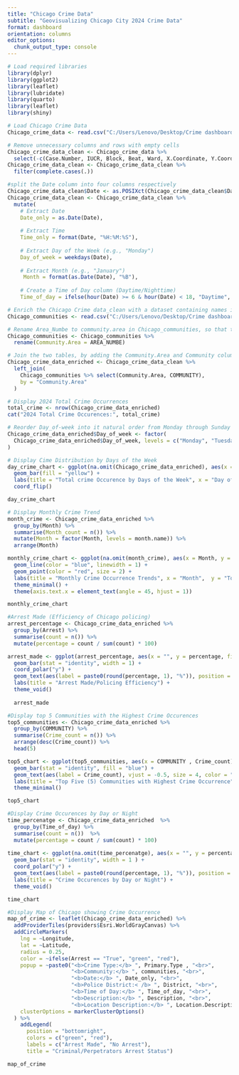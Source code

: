 ---
title: "Chicago Crime Data"
subtitle: "Geovisualizing Chicago City 2024 Crime Data"
format: dashboard
orientation: columns
editor_options:
  chunk_output_type: console
---

```{r}
# Load required libraries
library(dplyr)
library(ggplot2)
library(leaflet)
library(lubridate)
library(quarto)
library(leaflet)
library(shiny)
```

```{r}
# Load Chicago Crime Data
Chicago_crime_data <- read.csv("C:/Users/Lenovo/Desktop/Crime dashboard/Crimes_-_2001_to_Present_20250203.csv")

# Remove unnecessary columns and rows with empty cells
Chicago_crime_data_clean <- Chicago_crime_data %>%
  select(-c(Case.Number, IUCR, Block, Beat, Ward, X.Coordinate, Y.Coordinate, Year, Updated.On, Location))
Chicago_crime_data_clean <- Chicago_crime_data_clean %>%
  filter(complete.cases(.))

#split the Date column into four columns respectively
Chicago_crime_data_clean$Date <- as.POSIXct(Chicago_crime_data_clean$Date, format = "%m/%d/%Y %I:%M:%S %p")
Chicago_crime_data_clean <- Chicago_crime_data_clean %>%
  mutate(
    # Extract Date
    Date_only = as.Date(Date),
    
    # Extract Time
    Time_only = format(Date, "%H:%M:%S"),
    
    # Extract Day of the Week (e.g., "Monday")
    Day_of_week = weekdays(Date),
    
    # Extract Month (e.g., "January")
     Month = format(as.Date(Date), "%B"),
    
    # Create a Time of Day column (Daytime/Nighttime)
    Time_of_day = ifelse(hour(Date) >= 6 & hour(Date) < 18, "Daytime", "Nighttime"))

# Enrich the Chicago Crime data_clean with a dataset containing names if the 77 chicago communties
Chicago_communities <- read.csv("C:/Users/Lenovo/Desktop/Crime dashboard/Chicago communities.csv")

# Rename Area_Numbe to community.area in Chicago_communities, so that the two tables can have an index number with the same name.
Chicago_communities <- Chicago_communities %>%
  rename(Community.Area = AREA_NUMBE)

# Join the two tables, by adding the Community.Area and Community colums from the chicago communities to the chicago_crime_data_clean
Chicago_crime_data_enriched <- Chicago_crime_data_clean %>%
  left_join(
    Chicago_communities %>% select(Community.Area, COMMUNITY), 
    by = "Community.Area"
  )
```

```{r}
# Display 2024 Total Crime Occurrences
total_crime <- nrow(Chicago_crime_data_enriched)
cat("2024 Total Crime Occurences:", total_crime)
```

```{r}
# Reorder Day_of-week into it natural order from Monday through Sunday
Chicago_crime_data_enriched$Day_of_week <- factor(
  Chicago_crime_data_enriched$Day_of_week, levels = c("Monday", "Tuesday", "Wednesday", "Thursday", "Friday", "Saturday", "Sunday")
)

# Display Cime Distribution by Days of the Week
day_crime_chart <- ggplot(na.omit(Chicago_crime_data_enriched), aes(x = Day_of_week)) +
  geom_bar(fill = "yellow") +
  labs(title = "Total crime Occurence by Days of the Week", x = "Day of the Week", y = "Total Crime Count") +
  coord_flip()

day_crime_chart
```

```{r}
# Display Monthly Crime Trend
month_crime <- Chicago_crime_data_enriched %>%
  group_by(Month) %>%
  summarise(Month_count = n()) %>%
  mutate(Month = factor(Month, levels = month.name)) %>%
  arrange(Month)

monthly_crime_chart <- ggplot(na.omit(month_crime), aes(x = Month, y = Month_count, group = 1)) +
  geom_line(color = "blue", linewidth = 1) +
  geom_point(color = "red", size = 2) +
  labs(title = "Monthly Crime Occurrence Trends", x = "Month",  y = "Total Crime Occurrences") +
  theme_minimal() +
  theme(axis.text.x = element_text(angle = 45, hjust = 1))

monthly_crime_chart
```

```{r}
#Arrest Made (Efficiency of Chicago policing)
arrest_percentage <- Chicago_crime_data_enriched %>%
  group_by(Arrest) %>%
  summarise(count = n()) %>%
  mutate(percentage = count / sum(count) * 100)

arrest_made <- ggplot(arrest_percentage, aes(x = "", y = percentage, fill = Arrest)) +
  geom_bar(stat = "identity", width = 1) +
  coord_polar("y") +
  geom_text(aes(label = paste0(round(percentage, 1), "%")), position = position_stack(vjust = 0.5)) +
  labs(title = "Arrest Made/Policing Efficiency") +
  theme_void()
  
  arrest_made
```

```{r}
#Display top 5 Communities with the Highest Crime Occurences
top5_communities <- Chicago_crime_data_enriched %>%
  group_by(COMMUNITY) %>%
  summarise(Crime_count = n()) %>%
  arrange(desc(Crime_count)) %>%
  head(5)

top5_chart <- ggplot(top5_communities, aes(x = COMMUNITY , Crime_count), y = Crime_count) +
  geom_bar(stat = "identity", fill = "blue") +
  geom_text(aes(label = Crime_count), vjust = -0.5, size = 4, color = "black") +
  labs(title = "Top Five (5) Communities with Highest Crime Occurrence", x = "Community", y = "Crime Occurence Count") +
  theme_minimal()

top5_chart
```

```{r}
#Display Crime Occurences by Day or Night
time_percenatge <- Chicago_crime_data_enriched  %>%
  group_by(Time_of_day) %>%
  summarise(count = n())  %>%
  mutate(percentage = count / sum(count) * 100)
  
time_chart <- ggplot(na.omit(time_percenatge), aes(x = "", y = percentage, fill = Time_of_day)) +
  geom_bar(stat = "identity", width = 1 ) +
  coord_polar("y") +
  geom_text(aes(label = paste0(round(percentage, 1), "%")), position = position_stack(vjust = 0.5)) +
  labs(title = "Crime Occurences by Day or Night") +
  theme_void()

time_chart
```

```{r}
#Display Map of Chicago showing Crime Occurrence
map_of_crime <- leaflet(Chicago_crime_data_enriched) %>%
  addProviderTiles(providers$Esri.WorldGrayCanvas) %>%
  addCircleMarkers(
    lng = ~Longitude,
    lat = ~Latitude,
    radius = 0.25,
    color = ~ifelse(Arrest == "True", "green", "red"),
    popup = ~paste0("<b>Crime Type:</b> ", Primary.Type , "<br>",
                    "<b>Community:</b> ", communities, "<br>",
                    "<b>Date:</b> ", Date_only, "<br>",
                    "<b>Police District:< /b> ", District, "<br>",
                    "<b>Time of Day:</b> ", Time_of_day, "<br>",
                    "<b>Description:</b> ", Description, "<br>",
                    "<b>Location Description:</b> ", Location.Description),
    clusterOptions = markerClusterOptions()
  ) %>%
    addLegend(
      position = "bottomright",
      colors = c("green", "red"),
      labels = c("Arrest Made", "No Arrest"),
      title = "Criminal/Perpetrators Arrest Status")

map_of_crime
```


